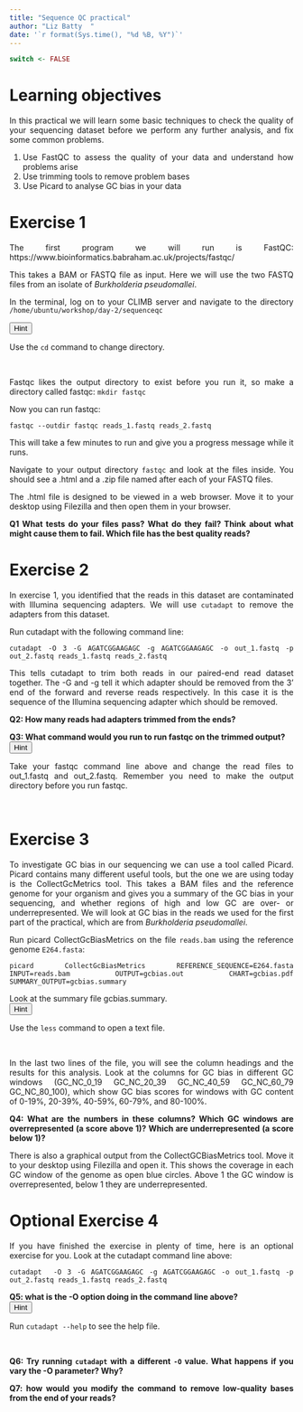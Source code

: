 ```yaml
---
title: "Sequence QC practical"
author: "Liz Batty  "
date: '`r format(Sys.time(), "%d %B, %Y")`'
---
```


<style>
body {
text-align: justify}
</style>

```r
switch <- FALSE
```

# Learning objectives {-}

In this practical we will learn some basic techniques to check the quality of your sequencing dataset before we perform any further analysis, and fix some common problems.

1. Use FastQC to assess the quality of your data and understand how problems arise
2. Use trimming tools to remove problem bases
3. Use Picard to analyse GC bias in your data

# Exercise 1 {-}

The first program we will run is FastQC:
https://www.bioinformatics.babraham.ac.uk/projects/fastqc/

This takes a BAM or FASTQ file as input. Here we will use the two FASTQ files from an isolate of *Burkholderia pseudomallei*.

In the terminal, log on to your CLIMB server and navigate to the directory `/home/ubuntu/workshop/day-2/sequenceqc`

<div class="toggle"><button>Hint</button>
Use the `cd` command to change directory.
</div><br>

Fastqc likes the output directory to exist before you run it, so make a directory called fastqc: `mkdir fastqc`

Now you can run fastqc:

```fastqc --outdir fastqc reads_1.fastq reads_2.fastq```

This will take a few minutes to run and give you a progress message while it runs.

Navigate to your output directory `fastqc` and look at the files inside. You should see a .html and a .zip file named after each of your FASTQ files.

The .html file is designed to be viewed in a web browser. Move it to your desktop using Filezilla and then open them in your browser.

**Q1 What tests do your files pass? What do they fail? Think about what might cause them to fail. Which file has the best quality reads?**

# Exercise 2 {-}

In exercise 1, you identified that the reads in this dataset are contaminated with Illumina sequencing adapters. We will use `cutadapt` to remove the adapters from this dataset. 

Run cutadapt with the following command line:

```cutadapt -O 3 -G AGATCGGAAGAGC -g AGATCGGAAGAGC -o out_1.fastq -p out_2.fastq reads_1.fastq reads_2.fastq```

This tells cutadapt to trim both reads in our paired-end read dataset together. The -G and -g tell it which adapter should be removed from the 3' end of the forward and reverse reads respectively. In this case it is the sequence of the Illumina sequencing adapter which should be removed.

**Q2: How many reads had adapters trimmed from the ends?**

**Q3: What command would you run to run fastqc on the trimmed output?**
<div class="toggle"><button>Hint</button>Take your fastqc command line above and change the read files to out_1.fastq and out_2.fastq. Remember you need to make the output directory before you run fastqc.
</div><br>


# Exercise 3 {-}

To investigate GC bias in our sequencing we can use a tool called Picard. Picard contains many different useful tools, but the one we are using today is the CollectGcMetrics tool. This takes a BAM files and the reference genome for your organism and gives you a summary of the GC bias in your sequencing, and whether regions of high and low GC are over- or underrepresented. We will look at GC bias in the reads we used for the first part of the practical, which are from *Burkholderia pseudomallei*.

Run picard CollectGcBiasMetrics on the file `reads.bam` using the reference genome `E264.fasta`:

```picard CollectGcBiasMetrics REFERENCE_SEQUENCE=E264.fasta INPUT=reads.bam OUTPUT=gcbias.out CHART=gcbias.pdf SUMMARY_OUTPUT=gcbias.summary```

Look at the summary file gcbias.summary. 
<div class="toggle"><button>Hint</button>
Use the `less` command to open a text file.
</div><br>

In the last two lines of the file, you will see the column headings and the results for this analysis. Look at the columns for GC bias in different GC windows (GC_NC_0_19 GC_NC_20_39 GC_NC_40_59 GC_NC_60_79 GC_NC_80_100), which show GC bias scores for windows with GC content of 0-19%, 20-39%, 40-59%, 60-79%, and 80-100%. 

**Q4: What are the numbers in these columns? Which GC windows are overrepresented (a score above 1)? Which are underrepresented (a score below 1)?**

There is also a graphical output from the CollectGCBiasMetrics tool. Move it to your desktop using Filezilla and open it. This shows the coverage in each GC window of the genome as open blue circles. Above 1 the GC window is overrepresented, below 1 they are underrepresented.

# Optional Exercise 4 {-}

If you have finished the exercise in plenty of time, here is an optional exercise for you. Look at the cutadapt command line above:

```cutadapt  -O 3 -G AGATCGGAAGAGC -g AGATCGGAAGAGC -o out_1.fastq -p out_2.fastq reads_1.fastq reads_2.fastq```

**Q5: what is the -O option doing in the command line above?**
<div class="toggle"><button>Hint</button>
Run `cutadapt --help` to see the help file.
</div><br>

**Q6: Try running `cutadapt` with a different `-O` value. What happens if you vary the -O parameter? Why?**

**Q7: how would you modify the command to remove low-quality bases from the end of your reads?**

<script>
  $(".toggle").click(function() {
    $(this).toggleClass("open");
  });
</script>




